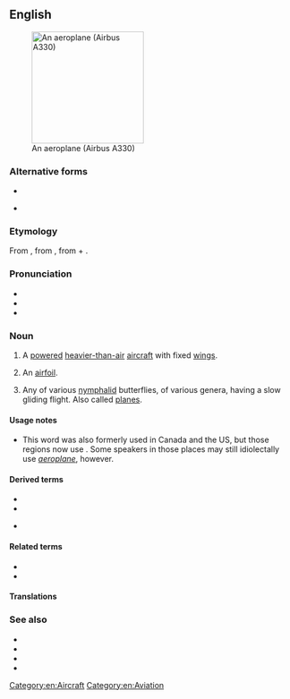{{also|aéroplane|aëroplane}}
==English==
[[Image:Egyptair.a330-200.su-gce.arp.jpg|thumb|right|200px|An aeroplane (Airbus A330)]]

===Alternative forms===
* {{l|en|aëroplane}}
* {{l|en|airplane}} {{qualifier|US|Canada}}

===Etymology===
From {{etyl|fr|en}} {{m|fr|aéroplane|}}, from {{etyl|grc|en}} {{m|grc|ἀερόπλανος||wandering in air}}, from {{m|grc|ἀήρ||air}} + {{m|grc|πλάνος||wandering}}.

===Pronunciation===
* {{IPA|/ˈeə.ɹə.pleɪn/|lang=en}}
* {{audio|en-uk-aeroplane.ogg|Audio (UK)|lang=en}}
* {{audio|EN-AU ck1 aeroplane.ogg|Audio (AU)|lang=en}}

===Noun===
{{en-noun}}

# {{lb|en|Australia|New Zealand|South Africa|Irish|UK}} A [[powered]] [[heavier-than-air]] [[aircraft]] with fixed [[wing]]s.
# {{lb|en|aeronautics|archaic}} An [[airfoil]].
# {{lb|en|entomology}} Any of various [[nymphalid]] butterflies, of various genera, having a slow gliding flight. Also called [[plane|planes]].

====Usage notes====
* This word was also formerly used in Canada and the US, but those regions now use {{m|en|airplane}}. Some speakers in those places may still idiolectally use ''[[aeroplane]]'', however.

====Derived terms====
* {{l|en|aeroplaning}}
* {{l|en|plane}}
* {{l|en|hydroaeroplane}} {{qualifier|obsolete}}

====Related terms====
* {{l|en|aero-}}
* {{l|en|plane}}

====Translations====
{{trans-see|airplane}}

===See also===
* {{l|en|aircraft}}
* {{l|en|glider}}
* {{l|en|helicopter}}
* {{l|en|airplane}}

[[Category:en:Aircraft]]
[[Category:en:Aviation]]